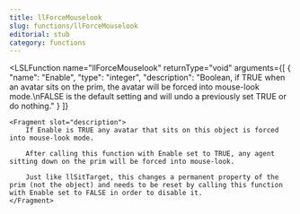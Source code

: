 ```yaml
---
title: llForceMouselook
slug: functions/llForceMouselook
editorial: stub
category: functions
---
```


<LSLFunction
	name="llForceMouselook"
	returnType="void"
	arguments={[
	{
		"name": "Enable",
		"type": "integer",
		"description": "Boolean, if TRUE when an avatar sits on the prim, the avatar will be forced into mouse-look mode.\nFALSE is the default setting and will undo a previously set TRUE or do nothing."
	}
]}
>
	<Fragment slot="description">
		If Enable is TRUE any avatar that sits on this object is forced into mouse-look mode.
		
		After calling this function with Enable set to TRUE, any agent sitting down on the prim will be forced into mouse-look.
		
		Just like llSitTarget, this changes a permanent property of the prim (not the object) and needs to be reset by calling this function with Enable set to FALSE in order to disable it.
	</Fragment>
</LSLFunction>
